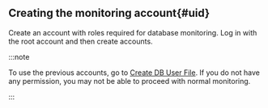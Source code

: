 ## Creating the monitoring account{#uid}

Create an account with roles required for database monitoring. Log in with the root account and then create accounts.

:::note

To use the previous accounts, go to [Create DB User File](#create-db-user). If you do not have any permission, you may not be able to proceed with normal monitoring.

:::
